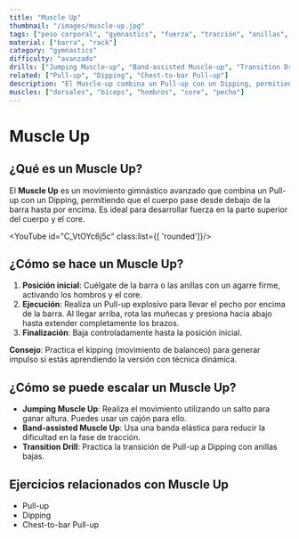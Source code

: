 ```yaml
---
title: "Muscle Up"
thumbnail: "/images/muscle-up.jpg"
tags: ["peso corporal", "gymnastics", "fuerza", "tracción", "anillas", "barra"]
material: ["barra", "rack"]
category: "gymnastics"
difficulty: "avanzado"
drills: ["Jumping Muscle-up", "Band-assisted Muscle-up", "Transition Drill"]
related: ["Pull-up", "Dipping", "Chest-to-bar Pull-up"]
description: "El Muscle-up combina un Pull-up con un Dipping, permitiendo pasar desde debajo de la barra hasta por encima. Requiere fuerza y técnica avanzada."
muscles: ["dorsales", "bíceps", "hombros", "core", "pecho"]
---
```


# Muscle Up

## ¿Qué es un Muscle Up?
El **Muscle Up** es un movimiento gimnástico avanzado que combina un Pull-up con un Dipping, permitiendo que el cuerpo pase desde debajo de la barra hasta por encima. Es ideal para desarrollar fuerza en la parte superior del cuerpo y el core.

<YouTube id="C_VtOYc6j5c" class:list={[ 'rounded']}/>

## ¿Cómo se hace un Muscle Up?
1. **Posición inicial**: Cuélgate de la barra o las anillas con un agarre firme, activando los hombros y el core.
2. **Ejecución**: Realiza un Pull-up explosivo para llevar el pecho por encima de la barra. Al llegar arriba, rota las muñecas y presiona hacia abajo hasta extender completamente los brazos.
3. **Finalización**: Baja controladamente hasta la posición inicial.

**Consejo**: Practica el kipping (movimiento de balanceo) para generar impulso si estás aprendiendo la versión con técnica dinámica.

## ¿Cómo se puede escalar un Muscle Up?
- **Jumping Muscle Up**: Realiza el movimiento utilizando un salto para ganar altura. Puedes usar un cajón para ello.
- **Band-assisted Muscle Up**: Usa una banda elástica para reducir la dificultad en la fase de tracción.
- **Transition Drill**: Practica la transición de Pull-up a Dipping con anillas bajas.

## Ejercicios relacionados con Muscle Up
- Pull-up
- Dipping
- Chest-to-bar Pull-up
